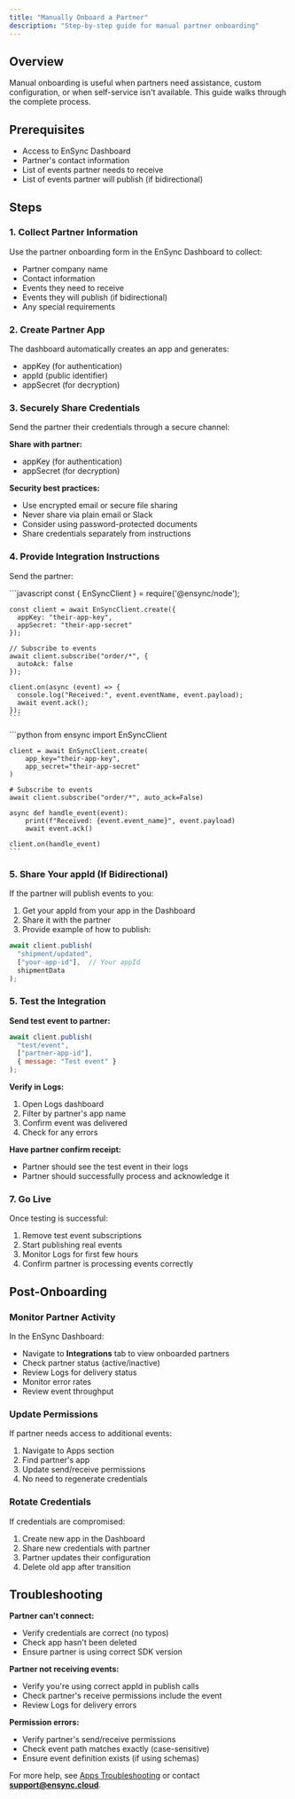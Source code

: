 ```yaml
---
title: "Manually Onboard a Partner"
description: "Step-by-step guide for manual partner onboarding"
---
```


## Overview

Manual onboarding is useful when partners need assistance, custom configuration, or when self-service isn't available. This guide walks through the complete process.

## Prerequisites

- Access to EnSync Dashboard
- Partner's contact information
- List of events partner needs to receive
- List of events partner will publish (if bidirectional)

## Steps

### 1. Collect Partner Information

Use the partner onboarding form in the EnSync Dashboard to collect:
- Partner company name
- Contact information
- Events they need to receive
- Events they will publish (if bidirectional)
- Any special requirements

### 2. Create Partner App

The dashboard automatically creates an app and generates:
- appKey (for authentication)
- appId (public identifier)
- appSecret (for decryption)

### 3. Securely Share Credentials

Send the partner their credentials through a secure channel:

**Share with partner:**
- appKey (for authentication)
- appSecret (for decryption)

**Security best practices:**
- Use encrypted email or secure file sharing
- Never share via plain email or Slack
- Consider using password-protected documents
- Share credentials separately from instructions

### 4. Provide Integration Instructions

Send the partner:

<Tabs>
  <Tab title="Node.js">
    ```javascript
    const { EnSyncClient } = require('@ensync/node');

    const client = await EnSyncClient.create({
      appKey: "their-app-key",
      appSecret: "their-app-secret"
    });

    // Subscribe to events
    await client.subscribe("order/*", {
      autoAck: false
    });

    client.on(async (event) => {
      console.log("Received:", event.eventName, event.payload);
      await event.ack();
    });
    ```
  </Tab>
  <Tab title="Python">
    ```python
    from ensync import EnSyncClient

    client = await EnSyncClient.create(
        app_key="their-app-key",
        app_secret="their-app-secret"
    )

    # Subscribe to events
    await client.subscribe("order/*", auto_ack=False)

    async def handle_event(event):
        print(f"Received: {event.event_name}", event.payload)
        await event.ack()

    client.on(handle_event)
    ```
  </Tab>
</Tabs>

### 5. Share Your appId (If Bidirectional)

If the partner will publish events to you:

1. Get your appId from your app in the Dashboard
2. Share it with the partner
3. Provide example of how to publish:

```javascript
await client.publish(
  "shipment/updated",
  ["your-app-id"],  // Your appId
  shipmentData
);
```

### 5. Test the Integration

**Send test event to partner:**
```javascript
await client.publish(
  "test/event",
  ["partner-app-id"],
  { message: "Test event" }
);
```

**Verify in Logs:**
1. Open Logs dashboard
2. Filter by partner's app name
3. Confirm event was delivered
4. Check for any errors

**Have partner confirm receipt:**
- Partner should see the test event in their logs
- Partner should successfully process and acknowledge it

### 7. Go Live

Once testing is successful:
1. Remove test event subscriptions
2. Start publishing real events
3. Monitor Logs for first few hours
4. Confirm partner is processing events correctly

## Post-Onboarding

### Monitor Partner Activity

In the EnSync Dashboard:
- Navigate to **Integrations** tab to view onboarded partners
- Check partner status (active/inactive)
- Review Logs for delivery status
- Monitor error rates
- Review event throughput

### Update Permissions

If partner needs access to additional events:
1. Navigate to Apps section
2. Find partner's app
3. Update send/receive permissions
4. No need to regenerate credentials

### Rotate Credentials

If credentials are compromised:
1. Create new app in the Dashboard
2. Share new credentials with partner
3. Partner updates their configuration
4. Delete old app after transition

## Troubleshooting

**Partner can't connect:**
- Verify credentials are correct (no typos)
- Check app hasn't been deleted
- Ensure partner is using correct SDK version

**Partner not receiving events:**
- Verify you're using correct appId in publish calls
- Check partner's receive permissions include the event
- Review Logs for delivery errors

**Permission errors:**
- Verify partner's send/receive permissions
- Check event path matches exactly (case-sensitive)
- Ensure event definition exists (if using schemas)

For more help, see [Apps Troubleshooting](/what-are/apps/troubleshooting) or contact **support@ensync.cloud**.
